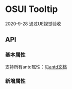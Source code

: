

<Meta title="设计文档/Tooltip 文字提示" />

# OSUI Tooltip

2020-9-28 通过UE视觉验收

## API

### 基本属性

支持所有antd属性：见[antd文档](https://ant.design/components/tooltip-cn/)

### 新增属性

<Canvas>
  <Story name="Demo" story={stories.Demo} />
</Canvas>
